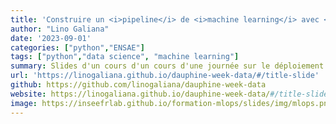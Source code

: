 ```yaml
---
title: 'Construire un <i>pipeline</i> de <i>machine learning</i> avec <code>Scikit</code> et <code>FastAPI</code>'
author: "Lino Galiana"
date: '2023-09-01'
categories: ["python","ENSAE"]
tags: ["python","data science", "machine learning"]
summary: Slides d'un cours d'un cours d'une journée sur le déploiement de modèles de _machine learning_ avec `FastAPI` disponible sur https://linogaliana.github.io/dauphine-week-data/#/title-slide
url: 'https://linogaliana.github.io/dauphine-week-data/#/title-slide'
github: https://github.com/linogaliana/dauphine-week-data
website: https://linogaliana.github.io/dauphine-week-data/#/title-slide
image: https://inseefrlab.github.io/formation-mlops/slides/img/mlops.png
---
```






